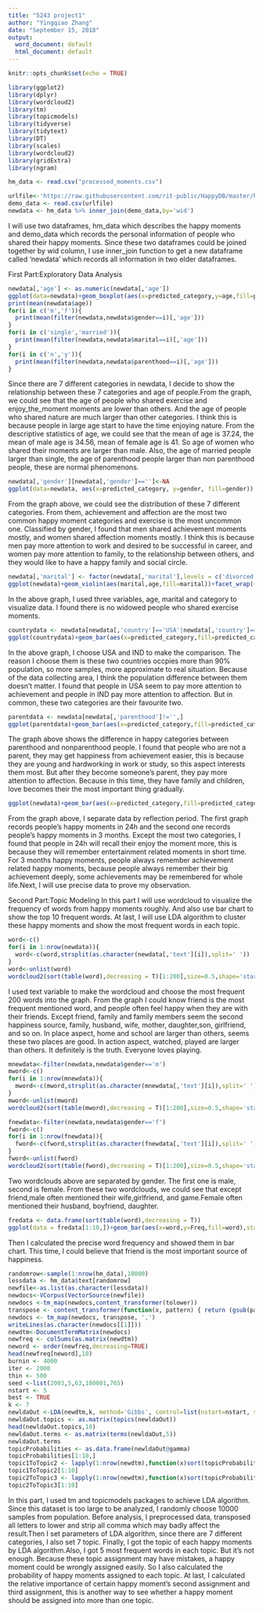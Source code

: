 ---
title: "5243 project1"
author: "Yingqiao Zhang"
date: "September 15, 2018"
output:
  word_document: default
  html_document: default
---

```{r setup, include=FALSE}
knitr::opts_chunk$set(echo = TRUE)
```

```{r}
library(ggplot2)
library(dplyr)
library(wordcloud2)
library(tm)
library(topicmodels)
library(tidyverse)
library(tidytext)
library(DT)
library(scales)
library(wordcloud2)
library(gridExtra)
library(ngram)
```

```{r}
hm_data <- read.csv("processed_moments.csv")

urlfile<-'https://raw.githubusercontent.com/rit-public/HappyDB/master/happydb/data/demographic.csv'
demo_data <- read.csv(urlfile)
newdata <- hm_data %>% inner_join(demo_data,by='wid')
```
I will use two dataframes, hm_data which describes the happy moments and demo_data which records the personal information of people who shared their happy moments. Since these two dataframes could be joined together by wid column, I use inner_join function to get a new dataframe called 'newdata' which records all information in two elder dataframes.

First Part:Exploratory Data Analysis
```{r}
newdata[,'age'] <- as.numeric(newdata[,'age'])
ggplot(data=newdata)+geom_boxplot(aes(x=predicted_category,y=age,fill=predicted_category),outlier.color=NA)+labs(x='predictedcategory',y='age')+theme(axis.text.x=element_blank(),axis.ticks.x=element_blank())+ylim(c(0,100))
print(mean(newdata$age))
for(i in c('m','f')){
  print(mean(filter(newdata,newdata$gender==i)[,'age']))
}
for(i in c('single','married')){
  print(mean(filter(newdata,newdata$marital==i)[,'age']))
}
for(i in c('n','y')){
  print(mean(filter(newdata,newdata$parenthood==i)[,'age']))
}

```

Since there are 7 different categories in newdata, I decide to show the relationship between these 7 categories and age of people.From the graph, we could see that the age of people who shared exercise and enjoy_the_moment moments are lower than others. And the age of people who shared nature are much larger than other categories. I think this is because people in large age start to have the time enjoying nature.
From the descriptive statistics of age, we could see that the mean of age is 37.24, the mean of male age is 34.56, mean of female age is 41. So age of women who shared their moments are larger than male. Also, the age of married people larger than single, the age of parenthood people larger than non parenthood people, these are normal phenomenons. 


```{r}
newdata[,'gender'][newdata[,'gender']=='']<-NA
ggplot(data=newdata, aes(x=predicted_category, y=gender, fill=gender))    +  geom_bar(stat="identity")
```

From the graph above, we could see the distribution of these 7 different categories. From them, achievement and affection are the most two common happy moment categories and exercise is the most uncommon one. Classified by gender, I found that men shared achievement moments mostly, and women shared affection moments mostly. I think this is because men pay more attention to work and desired to be successful in career, and women pay more attention to family, to the relationship between others, and they would like to have a happy family and social circle.


```{r}
newdata[,'marital'] <- factor(newdata[,'marital'],levels = c('divorced','married' ,'separated', 'single' ,'widowed'))
ggplot(newdata)+geom_violin(aes(marital,age,fill=marital))+facet_wrap(~predicted_category,nrow=4)
```

In the above graph, I used three variables, age, marital and category to visualize data. I found there is no widowed people who shared exercise moments. 

```{r}
countrydata <- newdata[newdata[,'country']=='USA'|newdata[,'country']=='IND',]
ggplot(countrydata)+geom_bar(aes(x=predicted_category,fill=predicted_category))+facet_wrap(~country)+theme(axis.text.x=element_blank(),axis.ticks.x=element_blank())
```

In the above graph, I choose USA and IND to make the comparison. The reason I choose them is these two countries occpies more than 90% population, so more samples, more approximate to real situation. Because of the data collecting area, I think the population difference between them doesn't matter. I found that people in USA seem to pay more attention to achievement and people in IND pay more attention to affection. But in common, these two categories are their favourite two.

```{r}
parentdata <- newdata[newdata[,'parenthood']!='',]
ggplot(parentdata)+geom_bar(aes(x=predicted_category,fill=predicted_category))+facet_wrap(~parenthood)+theme(axis.text.x=element_blank(),axis.ticks.x=element_blank())
```

The graph above shows the difference in happy categories between parenthood and nonparenthood people. I found that people who are not a parent, they may get happiness from achievement easier, this is because they are young and hardworking in work or study, so this aspect interests them most. But after they become someone's parent, they pay more attention to affection. Because in this time, they have family and children, love becomes their the most important thing gradually. 

```{r}
ggplot(newdata)+geom_bar(aes(x=predicted_category,fill=predicted_category))+facet_wrap(~reflection_period)+theme(axis.text.x=element_blank(),axis.ticks.x=element_blank())
```

From the graph above, I separate data by reflection period. The first graph records people's happy moments in 24h and the second one records people's happy moments in 3 months. Except the most two categories, I found that people in 24h will recall their enjoy the moment more, this is because they will remember entertainment related moments in short time. For 3 months happy moments, people always remember achievement related happy moments, because people always remember their big achievement deeply, some achievements may be remembered for whole life.Next, I will use precise data to prove my observation.


Second Part:Topic Modeling
In this part I will use wordcloud to visualize the frequency of words from happy moments roughly. And also use bar chart to show the top 10 frequent words.
At last, I will use LDA algorithm to cluster these happy moments and show the most frequent words in each topic.
```{r}
word<-c()
for(i in 1:nrow(newdata)){
  word<-c(word,strsplit(as.character(newdata[,'text'][i]),split=' '))
}
word<-unlist(word)
wordcloud2(sort(table(word),decreasing = T)[1:200],size=0.5,shape='star')
```
I used text variable to make the wordcloud and choose the most frequent 200 words into the graph. From the graph I could know friend is the most frequent mentioned word, and people often feel happy when they are with their friends. Except friend, family and family members seem the second happiness source, family, husband, wife, mother, daughter,son, girlfriend, and so on. In place aspect, home and school are larger than others, seems these two places are good. In action aspect, watched, played are larger than others. It definitely is the truth. Everyone loves playing.

```{r}
mnewdata<-filter(newdata,newdata$gender=='m')
mword<-c()
for(i in 1:nrow(mnewdata)){
  mword<-c(mword,strsplit(as.character(mnewdata[,'text'][i]),split=' '))
}
mword<-unlist(mword)
wordcloud2(sort(table(mword),decreasing = T)[1:200],size=0.5,shape='star')
```

```{r}
fnewdata<-filter(newdata,newdata$gender=='f')
fword<-c()
for(i in 1:nrow(fnewdata)){
  fword<-c(fword,strsplit(as.character(fnewdata[,'text'][i]),split=' '))
}
fword<-unlist(fword)
wordcloud2(sort(table(fword),decreasing = T)[1:200],size=0.5,shape='star')
```

Two wordclouds above are separated by gender. The first one is male, second is female. From these two wordclouds, we could see that except friend,male often mentioned their wife,girlfriend, and game.Female often mentioned their husband, boyfriend, daughter.

```{r}
fredata <- data.frame(sort(table(word),decreasing = T))
ggplot(data = fredata[1:10,])+geom_bar(aes(x=word,y=Freq,fill=word),stat = 'identity')+coord_flip()
```

Then I calculated the precise word frequency and showed them in bar chart. This time, I could believe that friend is the most important source of happiness. 

```{r}
randomrow<-sample(1:nrow(hm_data),10000)
lessdata <- hm_data$text[randomrow]
newfile<-as.list(as.character(lessdata))
newdocs<-VCorpus(VectorSource(newfile))
newdocs <-tm_map(newdocs,content_transformer(tolower))
transpose <- content_transformer(function(x, pattern) { return (gsub(pattern,' ', x))})
newdocs <- tm_map(newdocs, transpose, ',')
writeLines(as.character(newdocs[[1]]))
newdtm<-DocumentTermMatrix(newdocs)
newfreq <- colSums(as.matrix(newdtm))
neword <- order(newfreq,decreasing=TRUE)
head(newfreq[neword],10)
burnin <- 4000
iter <- 2000
thin <- 500
seed <-list(2003,5,63,100001,765)
nstart <- 5
best <- TRUE
k <- 7
newldaOut <-LDA(newdtm,k, method='Gibbs', control=list(nstart=nstart, seed = seed,best=best, burnin = burnin, iter = iter, thin=thin))
newldaOut.topics <- as.matrix(topics(newldaOut))
head(newldaOut.topics,10)
newldaOut.terms <- as.matrix(terms(newldaOut,5))
newldaOut.terms
topicProbabilities <- as.data.frame(newldaOut@gamma)
topicProbabilities[1:10,]
topic1ToTopic2 <- lapply(1:nrow(newdtm),function(x)sort(topicProbabilities[x,])[k]/sort(topicProbabilities[x,])[k-1])
topic1ToTopic2[1:10]
topic2ToTopic3 <- lapply(1:nrow(newdtm),function(x)sort(topicProbabilities[x,])[k-1]/sort(topicProbabilities[x,])[k-2])
topic2ToTopic3[1:10]
```

In this part, I used tm and topicmodels packages to achieve LDA algorithm. Since this dataset is too large to be analyzed, I randomly choose 10000 samples from population. Before analysis, I preprocessed data, transposed all letters to lower and strip all comma which may badly affect the result.Then I set parameters of LDA algorithm, since there are 7 different categories, I also set 7 topic. Finally, I got the topic of each happy moments by LDA algorithm.Also, I got 5 most frequent words in each topic. But it's not enough. Because these topic assignment may have mistakes, a happy moment could be wrongly assigned easily. So I also calculated the probability of happy moments assigned to each topic. At last, I calculated the relative importance of certain happy moment's second assignment and third assignment, this is another way to see whether a happy moment should be assigned into more than one topic.
